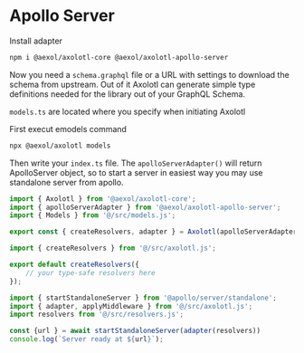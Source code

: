 # Apollo Server

Install adapter

```sh
npm i @aexol/axolotl-core @aexol/axolotl-apollo-server
```

Now you need a `schema.graphql` file or a URL with settings to download the schema from upstream. Out of it Axolotl can generate simple type definitions needed for the library out of your GraphQL Schema.

`models.ts` are located where you specify when initiating Axolotl

First execut emodels command

```sh
npx @aexol/axolotl models
```

Then write your `index.ts` file. The `apolloServerAdapter()` will return ApolloServer object, so to start a server in easiest way you may use standalone server from apollo.

```ts filename="axolotl.ts"
import { Axolotl } from '@aexol/axolotl-core';
import { apolloServerAdapter } from '@aexol/axolotl-apollo-server';
import { Models } from '@/src/models.js';

export const { createResolvers, adapter } = Axolotl(apolloServerAdapter)<Models>();

```

```ts filename="resolvers.ts"
import { createResolvers } from '@/src/axolotl.js';

export default createResolvers({
    // your type-safe resolvers here
});
```

```ts filename="index.ts"
import { startStandaloneServer } from '@apollo/server/standalone';
import { adapter, applyMiddleware } from '@/src/axolotl.js';
import resolvers from '@/src/resolvers.js';

const {url } = await startStandaloneServer(adapter(resolvers))
console.log(`Server ready at ${url}`);
```


